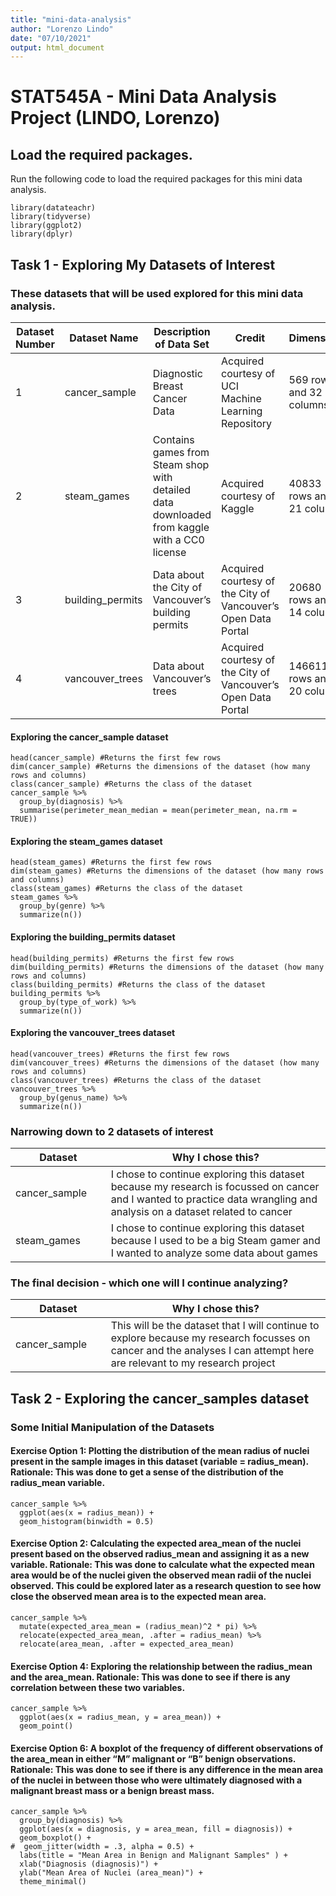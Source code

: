 ```yaml
---
title: "mini-data-analysis"
author: "Lorenzo Lindo"
date: "07/10/2021"
output: html_document
---
```


# STAT545A - Mini Data Analysis Project (LINDO, Lorenzo)

## Load the required packages.
Run the following code to load the required packages for this mini data analysis.
```{}
library(datateachr)
library(tidyverse)
library(ggplot2)
library(dplyr)
```

## Task 1 - Exploring My Datasets of Interest
### These datasets that will be used explored for this mini data analysis.
Dataset Number | Dataset Name | Description of Data Set | Credit | Dimensions
---------------|--------------|-------------------------|--------|---------
1 | cancer_sample | Diagnostic Breast Cancer Data | Acquired courtesy of UCI Machine Learning Repository | 569 rows and 32 columns
2 | steam_games | Contains games from Steam shop with detailed data downloaded from kaggle with a CC0 license | Acquired courtesy of Kaggle | 40833 rows and 21 columns
3 | building_permits | Data about the City of Vancouver's building permits | Acquired courtesy of the City of Vancouver's Open Data Portal | 20680 rows and 14 columns
4 | vancouver_trees | Data about Vancouver's trees | Acquired courtesy of the City of Vancouver's Open Data Portal | 146611 rows and 20 columns

#### Exploring the cancer_sample dataset
```
head(cancer_sample) #Returns the first few rows
dim(cancer_sample) #Returns the dimensions of the dataset (how many rows and columns)
class(cancer_sample) #Returns the class of the dataset
cancer_sample %>% 
  group_by(diagnosis) %>% 
  summarise(perimeter_mean_median = mean(perimeter_mean, na.rm = TRUE))
```

#### Exploring the steam_games dataset
```
head(steam_games) #Returns the first few rows
dim(steam_games) #Returns the dimensions of the dataset (how many rows and columns)
class(steam_games) #Returns the class of the dataset
steam_games %>% 
  group_by(genre) %>% 
  summarize(n())
```

#### Exploring the building_permits dataset
```
head(building_permits) #Returns the first few rows
dim(building_permits) #Returns the dimensions of the dataset (how many rows and columns)
class(building_permits) #Returns the class of the dataset
building_permits %>% 
  group_by(type_of_work) %>% 
  summarize(n())
```

#### Exploring the vancouver_trees dataset
```
head(vancouver_trees) #Returns the first few rows
dim(vancouver_trees) #Returns the dimensions of the dataset (how many rows and columns)
class(vancouver_trees) #Returns the class of the dataset
vancouver_trees %>% 
  group_by(genus_name) %>% 
  summarize(n())
```

### Narrowing down to 2 datasets of interest
Dataset | Why I chose this?
--------|------------------
cancer_sample | I chose to continue exploring this dataset because my research is focussed on cancer and I wanted to practice data wrangling and analysis on a dataset related to cancer
steam_games | I chose to continue exploring this dataset because I used to be a big Steam gamer and I wanted to analyze some data about games

### The final decision - which one will I continue analyzing?
Dataset | Why I chose this?
--------|------------------
cancer_sample | This will be the dataset that I will continue to explore because my research focusses on cancer and the analyses I can attempt here are relevant to my research project


## Task 2 - Exploring the cancer_samples dataset
### Some Initial Manipulation of the Datasets

#### Exercise Option 1: Plotting the distribution of the mean radius of nuclei present in the sample images in this dataset (variable = radius_mean).  **Rationale**: This was done to get a sense of the distribution of the radius_mean variable.
```
cancer_sample %>% 
  ggplot(aes(x = radius_mean)) +
  geom_histogram(binwidth = 0.5)
```

#### Exercise Option 2: Calculating the expected area_mean of the nuclei present based on the observed radius_mean and assigning it as a new variable.  **Rationale**: This was done to calculate what the expected mean area would be of the nuclei given the observed mean radii of the nuclei observed.  This could be explored later as a research question to see how close the observed mean area is to the expected mean area.
```
cancer_sample %>% 
  mutate(expected_area_mean = (radius_mean)^2 * pi) %>% 
  relocate(expected_area_mean, .after = radius_mean) %>% 
  relocate(area_mean, .after = expected_area_mean)
```

#### Exercise Option 4: Exploring the relationship between the radius_mean and the area_mean.  **Rationale**: This was done to see if there is any correlation between these two variables.
```
cancer_sample %>% 
  ggplot(aes(x = radius_mean, y = area_mean)) +
  geom_point()
```
  
#### Exercise Option 6: A boxplot of the frequency of different observations of the area_mean in either "M" malignant or "B" benign observations.  **Rationale**: This was done to see if there is any difference in the mean area of the nuclei in between those who were ultimately diagnosed with a malignant breast mass or a benign breast mass.
```
cancer_sample %>% 
  group_by(diagnosis) %>% 
  ggplot(aes(x = diagnosis, y = area_mean, fill = diagnosis)) +
  geom_boxplot() +
#  geom_jitter(width = .3, alpha = 0.5) +
  labs(title = "Mean Area in Benign and Malignant Samples" ) +
  xlab("Diagnosis (diagnosis)") +
  ylab("Mean Area of Nuclei (area_mean)") +
  theme_minimal()
```  

